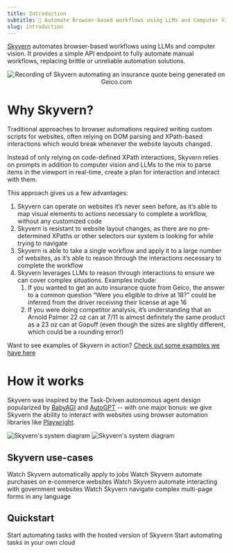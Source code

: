 ---
title: Introduction
subtitle: 🐉 Automate Browser-based workflows using LLMs and Computer Vision 🐉
slug: introduction
---


[Skyvern](https://www.skyvern.com) automates browser-based workflows using LLMs and computer vision. It provides a simple API endpoint to fully automate manual workflows, replacing brittle or unreliable automation solutions. 
<p align="center">
  <img src="./images/geico_shu_recording_cropped.gif" alt="Recording of Skyvern automating an insurance quote being generated on Geico.com" />
</p>

# Why Skyvern?

Traditional approaches to browser automations required writing custom scripts for websites, often relying on DOM parsing and XPath-based interactions which would break whenever the website layouts changed.

Instead of only relying on code-defined XPath interactions, Skyvern relies on prompts in addition to computer vision and LLMs to the mix to parse items in the viewport in real-time, create a plan for interaction and interact with them.

This approach gives us a few advantages:

1. Skyvern can operate on websites it’s never seen before, as it’s able to map visual elements to actions necessary to complete a workflow, without any customized code
1. Skyvern is resistant to website layout changes, as there are no pre-determined XPaths or other selectors our system is looking for while trying to navigate
1. Skyvern is able to take a single workflow and apply it to a large number of websites, as it’s able to reason through the interactions necessary to complete the workflow
1. Skyvern leverages LLMs to reason through interactions to ensure we can cover complex situations. Examples include:
    1. If you wanted to get an auto insurance quote from Geico, the answer to a common question “Were you eligible to drive at 18?” could be inferred from the driver receiving their license at age 16
    1. If you were doing competitor analysis, it’s understanding that an Arnold Palmer 22 oz can at 7/11 is almost definitely the same product as a 23 oz can at Gopuff (even though the sizes are slightly different, which could be a rounding error!)

Want to see examples of Skyvern in action? [Check out some examples we have here](/getting-started/skyvern-in-action)

# How it works
Skyvern was inspired by the Task-Driven autonomous agent design popularized by [BabyAGI](https://github.com/yoheinakajima/babyagi) and [AutoGPT](https://github.com/Significant-Gravitas/AutoGPT) -- with one major bonus: we give Skyvern the ability to interact with websites using browser automation libraries like [Playwright](https://playwright.dev/).

<picture>
  <img className="hidden dark:block" src="./images/skyvern-system-diagram-dark.png" alt="Skyvern's system diagram"/>
  <img className="block dark:hidden" src="./images/skyvern-system-diagram-light.png" alt="Skyvern's system diagram" />
</picture>


## Skyvern use-cases

<CardGroup cols={2}>
  <Card
    title="Automatically apply to jobs"
    icon="magnifying-glass"
    href="/getting-started/skyvern-in-action#automatically-apply-to-jobs-on-sites-like-lever-co"
  >
    Watch Skyvern automatically apply to jobs
  </Card>
  <Card
    title="Automate e-commerce transactions"
    icon="cart-shopping"
    href="/getting-started/skyvern-in-action#automate-transactions-on-e-commerce-websites"
  >
    Watch Skyvern automate purchases on e-commerce websites
  </Card>
  <Card
    title="Interact with government websites"
    icon="landmark-dome"
    href="/getting-started/skyvern-in-action#navigating-to-government-websites-to-register-accounts-or-fill-out-forms"
  >
    Watch Skyvern automate interacting with government websites
  </Card>
  <Card
    title="Generate insurance quotes"
    icon="clipboard"
    href="/getting-started/skyvern-in-action#retrieving-insurance-quotes-from-insurance-providers-in-any-language"
  >
    Watch Skyvern navigate complex multi-page forms in any language
  </Card>
</CardGroup>

## Quickstart
<CardGroup cols={2}>
  <Card
    title="Quickstart (Skyvern Cloud)"
    icon="cloud"
    href="https://app.skyvern.com"
  >
    Start automating tasks with the hosted version of Skyvern
  </Card>
  <Card
    title="Quickstart (Open Source)"
    icon="github"
    href="https://github.com/Skyvern-AI/Skyvern"
  >
    Start automating tasks in your own cloud
  </Card>
</CardGroup>

